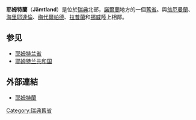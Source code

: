 {{瑞典舊省概要表
|名=耶姆特蘭
|瑞典文名=Jämtland
|圖=Jämtland_vapen.svg
|地區=[[諾爾蘭_(瑞典)|諾爾蘭]]
|省=[[耶姆特蘭省|耶姆特蘭省]]、[[西諾爾蘭省|西諾爾蘭省]]、<br/>[[西博滕省|西博滕省]]
|教區=海訥桑德教區
|面積=34009<!--平方公里-->
|花=[[黑紫蘭|黑紫蘭]]
|動物=[[駝鹿|駝鹿]]
}}

'''耶姆特蘭'''（'''Jämtland'''）是位於[[瑞典|瑞典]]北部，[[諾爾蘭|諾爾蘭]]地方的一個[[瑞典舊省|舊省]]。與[[翁厄曼蘭|翁厄曼蘭]]、[[海里耶達倫|海里耶達倫]]、[[梅代爾帕德|梅代爾帕德]]、[[拉普蘭_(瑞典)|拉普蘭]]和[[挪威|挪威]]陸上相鄰。

==参见==
*[[耶姆特兰省|耶姆特兰省]]
*[[耶姆特兰共和国|耶姆特兰共和国]]

==外部連結==
*[https://web.archive.org/web/20041208063652/http://www.jamtland.se/ 耶姆特蘭] 

{{瑞典舊省}}
[[Category:瑞典舊省|Category:瑞典舊省]]